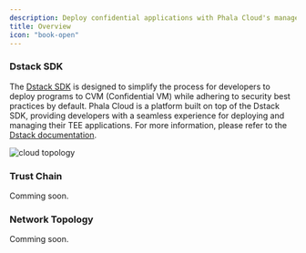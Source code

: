 ```yaml
---
description: Deploy confidential applications with Phala Cloud's managed TEE infrastructure.
title: Overview
icon: "book-open"
---
```



### Dstack SDK

The [Dstack SDK](https://github.com/dstack-TEE/dstack) is designed to simplify the process for developers to deploy programs to CVM (Confidential VM) while adhering to security best practices by default. Phala Cloud is a platform built on top of the Dstack SDK, providing developers with a seamless experience for deploying and managing their TEE applications. For more information, please refer to the [Dstack documentation](https://docs.phala.network/dstack/overview).

<Frame caption="cloud topology">
    <img src="/images/cloud-topology.png" alt="cloud topology" />

</Frame>

### Trust Chain

Comming soon.

### Network Topology

Comming soon.
